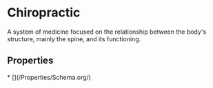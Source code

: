 # Chiropractic

A system of medicine focused on the relationship between the body's structure, mainly the spine, and its functioning.

## Properties

<Grid>
* [](/Properties/Schema.org/)

</Grid>

